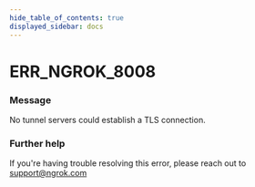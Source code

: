 ```yaml
---
hide_table_of_contents: true
displayed_sidebar: docs
---
```



# ERR_NGROK_8008

### Message
No tunnel servers could establish a TLS connection.

<ErrorDetails error='err_ngrok_8008' />


### Further help
If you're having trouble resolving this error, please reach out to [support@ngrok.com](mailto:support@ngrok.com?subject=Help%20with%20ERR_NGROK_8008)

